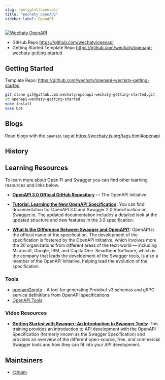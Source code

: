 ```yaml
---
slug: /polyglot/openapi/
title: "Wechaty OpenAPI"
sidebar_label: OpenAPI
---
```



[![Wechaty OpenAPI](https://img.shields.io/badge/Wechaty-OpenAPI-6a4)](https://github.com/wechaty/openapi)

- GitHub Repo <https://github.com/wechaty/openapi>
- Getting Started Template Repo <https://github.com/wechaty/openapi-wechaty-getting-started>

## Getting Started

Template Repo: <https://github.com/wechaty/openapi-wechaty-getting-started>

```sh
git clone git@github.com:wechaty/openapi-wechaty-getting-started.git
cd openapi-wechaty-getting-started
make install
make bot
```

## Blogs

Read blogs with the `openapi` tag at <https://wechaty.js.org/tags.html#openapi>

## History

<zero-md src='https://raw.githubusercontent.com/wechaty/openapi/main/CHANGELOG.md'></zero-md>

## Learning Resources

To learn more about Open PI and Swagger you can find other learning resources and links below.

- **[OpenAPI 3.0 Official GitHub Repository](https://github.com/OAI/OpenAPI-Specification)** — The OpenAPI Initiative

- **[Tutorial: Learning the New OpenAPI Specification](https://swagger.io/docs/specification/about/):**
  You can find documentation for OpenAPI 3.0 and Swagger 2.0 Specification on Swagger.io. The updated documentation includes a detailed look at the updated structure and new features in the 3.0 specification.

- **[What Is the Difference Between Swagger and OpenAPI?](https://swagger.io/blog/difference-between-swagger-and-openapi/):**
  OpenAPI is the official name of the specification. The development of the specification is fostered by the OpenAPI Initiative, which involves more the 30 organizations from different areas of the tech world — including Microsoft, Google, IBM, and CapitalOne. Smartbear Software, which is the company that leads the development of the Swagger tools, is also a member of the OpenAPI Initiative, helping lead the evolution of the specification.

### **Tools**

- [openapi2proto](https://github.com/NYTimes/openapi2proto) - A tool for generating Protobuf v3 schemas and gRPC service definitions from OpenAPI specifications
- [OpenAPI.Tools](https://openapi.tools/)

### **Video Resources**

- **[Getting Started with Swagger: An Introduction to Swagger Tools](https://swagger.io/resources/webinars/getting-started-with-swagger/):**
  This training provides an introduction to API development with the OpenAPI Specification (formerly known as the Swagger Specification) and provides an overview of the different open-source, free, and commercial Swagger tools and how they can fit into your API development.

## Maintainers

- [@huan](https://wechaty.js.org/contributors/huan)
